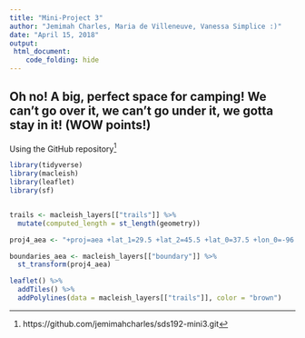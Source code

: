 ```yaml
---
title: "Mini-Project 3"
author: "Jemimah Charles, Maria de Villeneuve, Vanessa Simplice :)"
date: "April 15, 2018"
output: 
 html_document:
    code_folding: hide
---
```

## Oh no! A big, perfect space for camping! We can't go over it, we can't go under it, we gotta stay in it! (WOW points!)

Using the GitHub repository[^1]

[^1]: https://github.com/jemimahcharles/sds192-mini3.git

```r
library(tidyverse)
library(macleish)
library(leaflet)
library(sf)


trails <- macleish_layers[["trails"]] %>%
  mutate(computed_length = st_length(geometry))

proj4_aea <- "+proj=aea +lat_1=29.5 +lat_2=45.5 +lat_0=37.5 +lon_0=-96 +x_0=0 +y_0=0 +ellps=GRS80 +datum=NAD83 +units=m +no_defs"

boundaries_aea <- macleish_layers[["boundary"]] %>%
  st_transform(proj4_aea)

leaflet() %>%
  addTiles() %>%
  addPolylines(data = macleish_layers[["trails"]], color = "brown")

```